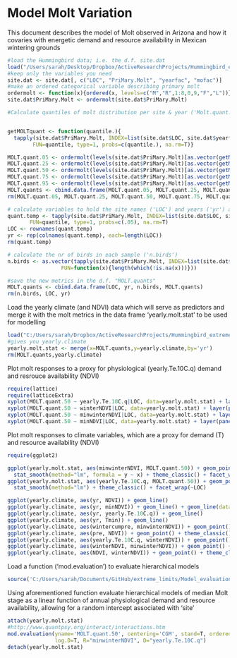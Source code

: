 Model Molt Variation
========================================================

This document describes the model of Molt observed in Arizona and how it covaries with energetic demand and resource availability in Mexican wintering grounds

```r
#load the Hummingbird data; i.e. the d.f. site.dat
load("/Users/sarah/Desktop/Dropbox/ActiveResearchProjects/Hummingbird_extreme_limits/site.dat.rdata")
#keep only the variables you need
site.dat <- site.dat[, c("LOC", "PriMary.Molt", "yearfac", "mofac")]
#make an ordered categorical variable describing primary molt
ordermolt <- function(x){ordered(x, levels=c("M","R",1:8,0,9,"F","L"))}
site.dat$PriMary.Molt <- ordermolt(site.dat$PriMary.Molt)

```


```r
#Calculate quantiles of molt distribution per site & year ('Molt.quant...'). quant.50 indicates the median molt stage at a given site and year


getMOLTquant <- function(quantile.){
  tapply(site.dat$PriMary.Molt, INDEX=list(site.dat$LOC, site.dat$yearfac),
        FUN=quantile, type=1, probs=c(quantile.), na.rm=T)}

MOLT.quant.05 <- ordermolt(levels(site.dat$PriMary.Molt)[as.vector(getMOLTquant(.05))])
MOLT.quant.25 <- ordermolt(levels(site.dat$PriMary.Molt)[as.vector(getMOLTquant(.25))])
MOLT.quant.50 <- ordermolt(levels(site.dat$PriMary.Molt)[as.vector(getMOLTquant(.50))])
MOLT.quant.75 <- ordermolt(levels(site.dat$PriMary.Molt)[as.vector(getMOLTquant(.75))])
MOLT.quant.95 <- ordermolt(levels(site.dat$PriMary.Molt)[as.vector(getMOLTquant(.95))])
MOLT.quants <- cbind.data.frame(MOLT.quant.05, MOLT.quant.25, MOLT.quant.50, MOLT.quant.75, MOLT.quant.95)
rm(MOLT.quant.05, MOLT.quant.25, MOLT.quant.50, MOLT.quant.75, MOLT.quant.95)

# calculate variables to hold the site names ('LOC') and years ('yr') associated with the quantiles
quant.temp <- tapply(site.dat$PriMary.Molt, INDEX=list(site.dat$LOC, site.dat$yearfac),
       FUN=quantile, type=1, probs=c(.05), na.rm=T)
LOC <- rownames(quant.temp)
yr <- rep(colnames(quant.temp), each=length(LOC))
rm(quant.temp)

# calculate the nr of birds in each sample ('n.birds')
n.birds <- as.vector(tapply(site.dat$PriMary.Molt, INDEX=list(site.dat$LOC, site.dat$yearfac),
                 FUN=function(x){length(which(!is.na(x)))}))

#save the new metrics in the d.f. "MOLT.quants"
MOLT.quants <- cbind.data.frame(LOC, yr, n.birds, MOLT.quants)
rm(n.birds, LOC, yr)
```

Load the yearly climate (and NDVI) data which will serve as predictors and merge it with the molt metrics in the data frame 'yearly.molt.stat' to be used for modelling
````r
load("C:/Users/sarah/Dropbox/ActiveResearchProjects/Hummingbird_extreme_limits/yearly.climate.rdata")
#gives you yearly.climate
yearly.molt.stat <- merge(x=MOLT.quants,y=yearly.climate,by='yr')
rm(MOLT.quants,yearly.climate)
````

Plot molt responses to a proxy for physiological (yearly.Te.10C.q) demand and resrouce availability (NDVI)
```r
require(lattice)
require(latticeExtra)
xyplot(MOLT.quant.50 ~ yearly.Te.10C.q|LOC, data=yearly.molt.stat) + layer(panel.smoother(x, y, method = "lm"))
xyplot(MOLT.quant.50 ~ winterNDVI|LOC, data=yearly.molt.stat) + layer(panel.smoother(x, y, method = "lm"))
xyplot(MOLT.quant.50 ~ minwinterNDVI|LOC, data=yearly.molt.stat) + layer(panel.smoother(x, y, method = "lm"))
xyplot(MOLT.quant.50 ~ minNDVI|LOC, data=yearly.molt.stat) + layer(panel.smoother(x, y, method = "lm"))

```

Plot molt responses to climate variables, which are a proxy for demand (T) and resource availability (NDVI)
```r
require(ggplot2)

ggplot(yearly.molt.stat, aes(minwinterNDVI, MOLT.quant.50)) + geom_point() + 
  stat_smooth(method="lm", formula = y ~ x) + theme_classic() + facet_wrap(~LOC)
ggplot(yearly.molt.stat, aes(yearly.Te.10C.q, MOLT.quant.50)) + geom_point() + 
  stat_smooth(method="lm") + theme_classic() + facet_wrap(~LOC)

ggplot(yearly.climate, aes(yr, NDVI)) + geom_line()
ggplot(yearly.climate, aes(yr, minNDVI)) + geom_line() + geom_line(data=yearly.climate, aes(yr, pre, col = "red"))
ggplot(yearly.climate, aes(yr, yearly.Te.10C.q)) + geom_line()
ggplot(yearly.climate, aes(yr, Tmin)) + geom_line()
ggplot(yearly.climate, aes(wintercumpre, minwinterNDVI)) + geom_point() + theme_classic()
ggplot(yearly.climate, aes(pre, NDVI)) + geom_point() + theme_classic()
ggplot(yearly.climate, aes(yearly.Te.10C.q, winterNDVI)) + geom_point() + theme_classic()
ggplot(yearly.climate, aes(winterNDVI, minwinterNDVI)) + geom_point() + theme_classic()
ggplot(yearly.climate, aes(NDVI, winterNDVI)) + geom_point() + theme_classic()

```

Load a function ('mod.evaluation') to evaluate hierarchical models
````r
source('C:/Users/sarah/Documents/GitHub/extreme_limits/Model_evaluation_v4.r')
````

Using aforementioned function evaluate hierarchical models of median Molt stage as a linear function of annual physiological demand and resource availability, allowing for a random intercept associated with 'site' 
````r
attach(yearly.molt.stat)
#http://www.quantpsy.org/interact/interactions.htm
mod.evaluation(yname='MOLT.quant.50', centering='CGM', stand=T, ordered.fac.treatment = "as.num", 
               log.D=T, R="minwinterNDVI", D="yearly.Te.10C.q")
detach(yearly.molt.stat)
````

